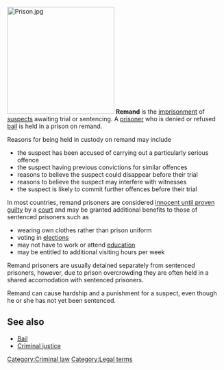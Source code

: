 [[Image:Prison.jpg|right|thumb|250px]]
'''Remand''' is the [[imprisonment]] of [[suspect]]s awaiting trial or sentencing. A [[prisoner]] who is denied or refused [[bail]] is held in a prison on remand.

Reasons for being held in custody on remand may include

*the suspect has been accused of carrying out a particularly serious offence
*the suspect having previous convictions for similar offences
*reasons to believe the suspect could disappear before their trial
*reasons to believe the suspect may interfere with witnesses
*the suspect is likely to commit further offences before their trial
	
In most countries, remand prisoners are considered [[innocent until proven guilty]] by a [[court]] and may be granted additional benefits to those of sentenced prisoners such as 

*wearing own clothes rather than prison uniform
*voting in [[elections]]
*may not have to work or attend [[prison education|education]]
*may be entitled to additional visiting hours per week

Remand prisoners are usually detained separately from sentenced prisoners, however, due to prison overcrowding they are often held in a shared accomodation with sentenced prisoners.

Remand can cause hardship and a punishment for a suspect, even though he or she has not yet been sentenced.

==See also==
*[[Bail]]
*[[Criminal justice]]
[[Category:Criminal law]]
[[Category:Legal terms]]